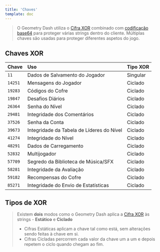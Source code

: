 ```yaml
---
title: 'Chaves'
template: doc
---
```


> O Geometry Dash utiliza o [Cifra XOR](topics/encryption/xor.md) combinado com [codificação base64](topics/encryption/base64.md) para proteger várias strings dentro do cliente. Múltiplas chaves são usadas para proteger diferentes aspetos do jogo.

## Chaves XOR

| Chave   | Uso                          | Tipo XOR |
| :------ | :--------------------------- | :------- |
| `11`    | Dados de Salvamento do Jogador | Singular |
| `14251` | Mensagens do Jogador          | Ciclado  |
| `19283` | Códigos do Cofre              | Ciclado  |
| `19847` | Desafios Diários             | Ciclado  |
| `26364` | Senha do Nível               | Ciclado  |
| `29481` | Integridade dos Comentários  | Ciclado  |
| `37526` | Senha da Conta               | Ciclado  |
| `39673` | Integridade da Tabela de Líderes do Nível | Ciclado  |
| `41274` | Integridade do Nível         | Ciclado  |
| `48291` | Dados de Carregamento        | Ciclado  |
| `52832` | Multijogador                  | Ciclado  |
| `57709` | Segredo da Biblioteca de Música/SFX | Ciclado  |
| `58281` | Integridade da Avaliação     | Ciclado  |
| `59182` | Recompensas do Cofre         | Ciclado  |
| `85271` | Integridade do Envio de Estatísticas | Ciclado  |

## Tipos de XOR

> Existem **dois** modos como o Geometry Dash aplica a [Cifra XOR](topics/encryption/xor.md) às strings - **Estático** e **Ciclado**
>
> - Cifras Estáticas aplicam a chave tal como está, sem alterações sendo feitas à chave em si.
> - Cifras Cicladas percorrem cada valor da chave um a um e depois repetem o ciclo quando chegam ao fim.
